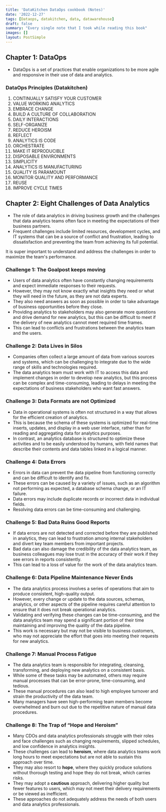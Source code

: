 ```yaml
---
title: 'DataKitchen DataOps cookbook (Notes)'
date: '2022-12-27'
tags: [Dataops, datakitchen, data, datawarehouse]
draft: false
summary: "Every single note that I took while reading this book"
images: []
layout: PostSimple
---
```


## Chapter 1: DataOps

- DataOps is a set of practices that enable organizations to be more agile and responsive in their use of data and analytics.

### DataOps Principles (Datakitchen)

1. CONTINUALLY SATISFY YOUR CUSTOMER
2. VALUE WORKING ANALYTICS
3. EMBRACE CHANGE
4. BUILD A CULTURE OF COLLABORATION
5. DAILY INTERACTIONS
6. SELF-ORGANIZE
7. REDUCE HEROISM
8. REFLECT
9. ANALYTICS IS CODE
10. ORCHESTRATE
11. MAKE IT REPRODUCIBLE
12. DISPOSABLE ENVIRONMENTS
13. SIMPLICITY
14. ANALYTICS IS MANUFACTURING
15. QUALITY IS PARAMOUNT
16. MONITOR QUALITY AND PERFORMANCE
17. REUSE
18. IMPROVE CYCLE TIMES

## Chapter 2: Eight Challenges of Data Analytics

- The role of data analytics in driving business growth and the challenges that data analytics teams often face in meeting the expectations of their business partners. 
-  Frequent challenges include limited resources, development cycles, and IT systems that can be a source of conflict and frustration, leading to dissatisfaction and preventing the team from achieving its full potential. 

It is super important to understand and address the challenges in order to maximize the team's performance.

### Challenge 1: The Goalpost keeps moving

- Users of data analytics often have constantly changing requirements and expect immediate responses to their requests. 
- However, they may not know exactly what insights they need or what they will need in the future, as they are not data experts. 
- They also need answers as soon as possible in order to take advantage of business opportunities before they close. 
- Providing analytics to stakeholders may also generate more questions and drive demand for new analytics, but this can be difficult to meet if the delivery of new analytics cannot meet required time frames.
- This can lead to conflicts and frustrations between the analytics team and the users.

### Challenge 2: Data Lives in Silos

- Companies often collect a large amount of data from various sources and systems, which can be challenging to integrate due to the wide range of skills and technologies required. 
- The data analytics team must work with IT to access this data and implement changes in order to develop new analytics, but this process can be complex and time-consuming, leading to delays in meeting the expectations of business stakeholders who want fast answers.

### Challenge 3: Data Formats are not Optimized

- Data in operational systems is often not structured in a way that allows for the efficient creation of analytics. 
- This is because the schema of these systems is optimized for real-time inserts, updates, and display in a web user interface, rather than for reading and aggregating data for analytics purposes. 
- In contrast, an analytics database is structured to optimize these activities and to be easily understood by humans, with field names that describe their contents and data tables linked in a logical manner.

### Challenge 4: Data Errors

- Errors in data can prevent the data pipeline from functioning correctly and can be difficult to identify and fix. 
- These errors can be caused by a variety of issues, such as an algorithm not performing as expected, a database schema change, or an IT failure. 
- Data errors may include duplicate records or incorrect data in individual fields. 
- Resolving data errors can be time-consuming and challenging.

### Challenge 5: Bad Data Ruins Good Reports

- If data errors are not detected and corrected before they are published in analytics, they can lead to frustration among internal stakeholders and divert key team members from important projects. 
- Bad data can also damage the credibility of the data analytics team, as business colleagues may lose trust in the accuracy of their work if they see errors in reports consistently.
- This can lead to a loss of value for the work of the data analytics team.

### Challenge 6: Data Pipeline Maintenance Never Ends

- The data analytics process involves a series of operations that aim to produce consistent, high-quality output.
- However, every change or update to the data sources, schemas, analytics, or other aspects of the pipeline requires careful attention to ensure that it does not break operational analytics. 
- Validating and verifying these changes can be time-consuming, and the data analytics team may spend a significant portion of their time maintaining and improving the quality of the data pipeline. 
- This work is necessary but may not be visible to business customers, who may not appreciate the effort that goes into meeting their requests for new analytics.

### Challenge 7: Manual Process Fatigue

- The data analytics team is responsible for integrating, cleansing, transforming, and deploying new analytics on a consistent basis. 
- While some of these tasks may be automated, others may require manual processes that can be error-prone, time-consuming, and tedious. 
- These manual procedures can also lead to high employee turnover and strain the productivity of the data team. 
- Many managers have seen high-performing team members become overwhelmed and burn out due to the repetitive nature of manual data procedures.

### Challenge 8: The Trap of “Hope and Heroism”

- Many CDOs and data analytics professionals struggle with their roles and face challenges such as changing requirements, slipped schedules, and low confidence in analytics insights.
- These challenges can lead to **heroism**, where data analytics teams work long hours to meet expectations but are not able to sustain this approach over time.
- They may also resort to **hope**, where they quickly produce solutions without thorough testing and hope they do not break, which carries risks.
- They may adopt a **cautious** approach, delivering higher quality but fewer features to users, which may not meet their delivery requirements or be viewed as inefficient.
- These approaches do not adequately address the needs of both users and data analytics professionals.










